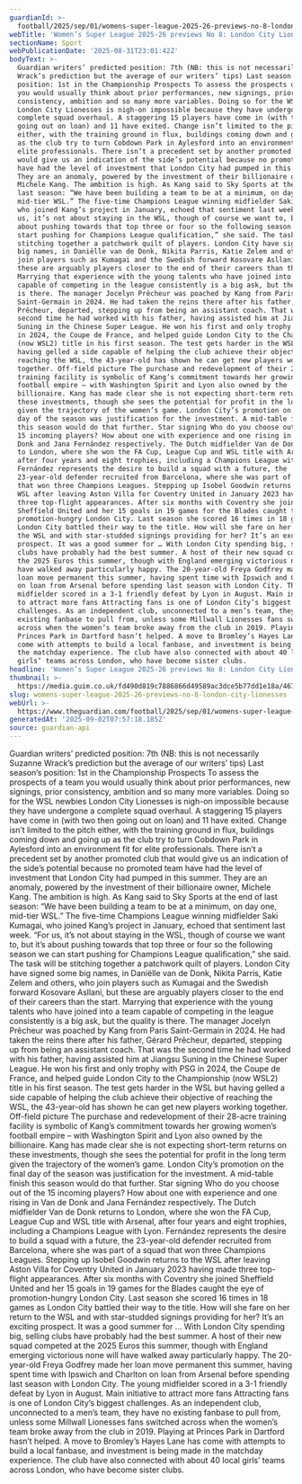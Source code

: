 ```yaml
---
guardianId: >-
  football/2025/sep/01/womens-super-league-2025-26-previews-no-8-london-city-lionesses
webTitle: 'Women’s Super League 2025-26 previews No 8: London City Lionesses'
sectionName: Sport
webPublicationDate: '2025-08-31T23:01:42Z'
bodyText: >-
  Guardian writers’ predicted position: 7th (NB: this is not necessarily Suzanne
  Wrack’s prediction but the average of our writers’ tips) Last season’s
  position: 1st in the Championship Prospects To assess the prospects of a team
  you would usually think about prior performances, new signings, prior
  consistency, ambition and so many more variables. Doing so for the WSL newbies
  London City Lionesses is nigh-on impossible because they have undergone a
  complete squad overhaul. A staggering 15 players have come in (with two then
  going out on loan) and 11 have exited. Change isn’t limited to the pitch
  either, with the training ground in flux, buildings coming down and going up
  as the club try to turn Cobdown Park in Aylesford into an environment fit for
  elite professionals. There isn’t a precedent set by another promoted club that
  would give us an indication of the side’s potential because no promoted team
  have had the level of investment that London City had pumped in this summer.
  They are an anomaly, powered by the investment of their billionaire owner,
  Michele Kang. The ambition is high. As Kang said to Sky Sports at the end of
  last season: “We have been building a team to be at a minimum, on day one,
  mid-tier WSL.” The five-time Champions League winning midfielder Saki Kumagai,
  who joined Kang’s project in January, echoed that sentiment last week. “For
  us, it’s not about staying in the WSL, though of course we want to, but it’s
  about pushing towards that top three or four so the following season we can
  start pushing for Champions League qualification,” she said. The task will be
  stitching together a patchwork quilt of players. London City have signed some
  big names, in Daniëlle van de Donk, Nikita Parris, Katie Zelem and others, who
  join players such as Kumagai and the Swedish forward Kosovare Asllani, but
  these are arguably players closer to the end of their careers than the start.
  Marrying that experience with the young talents who have joined into a team
  capable of competing in the league consistently is a big ask, but the quality
  is there. The manager Jocelyn Prêcheur was poached by Kang from Paris
  Saint-Germain in 2024. He had taken the reins there after his father, Gérard
  Prêcheur, departed, stepping up from being an assistant coach. That was the
  second time he had worked with his father, having assisted him at Jiangsu
  Suning in the Chinese Super League. He won his first and only trophy with PSG
  in 2024, the Coupe de France, and helped guide London City to the Championship
  (now WSL2) title in his first season. The test gets harder in the WSL but
  having gelled a side capable of helping the club achieve their objective of
  reaching the WSL, the 43-year-old has shown he can get new players working
  together. Off-field picture The purchase and redevelopment of their 28-acre
  training facility is symbolic of Kang’s commitment towards her growing women’s
  football empire – with Washington Spirit and Lyon also owned by the
  billionaire. Kang has made clear she is not expecting short-term returns on
  these investments, though she sees the potential for profit in the long term
  given the trajectory of the women’s game. London City’s promotion on the final
  day of the season was justification for the investment. A mid-table finish
  this season would do that further. Star signing Who do you choose out of the
  15 incoming players? How about one with experience and one rising in Van de
  Donk and Jana Fernández respectively. The Dutch midfielder Van de Donk returns
  to London, where she won the FA Cup, League Cup and WSL title with Arsenal,
  after four years and eight trophies, including a Champions League with Lyon.
  Fernández represents the desire to build a squad with a future, the
  23-year-old defender recruited from Barcelona, where she was part of a squad
  that won three Champions Leagues. Stepping up Isobel Goodwin returns to the
  WSL after leaving Aston Villa for Coventry United in January 2023 having made
  three top-flight appearances. After six months with Coventry she joined
  Sheffield United and her 15 goals in 19 games for the Blades caught the eye of
  promotion-hungry London City. Last season she scored 16 times in 18 games as
  London City battled their way to the title. How will she fare on her return to
  the WSL and with star-studded signings providing for her? It’s an exciting
  prospect. It was a good summer for … With London City spending big, selling
  clubs have probably had the best summer. A host of their new squad competed at
  the 2025 Euros this summer, though with England emerging victorious none will
  have walked away particularly happy. The 20-year-old Freya Godfrey made her
  loan move permanent this summer, having spent time with Ipswich and Charlton
  on loan from Arsenal before spending last season with London City. The young
  midfielder scored in a 3-1 friendly defeat by Lyon in August. Main initiative
  to attract more fans Attracting fans is one of London City’s biggest
  challenges. As an independent club, unconnected to a men’s team, they have no
  existing fanbase to pull from, unless some Millwall Lionesses fans switched
  across when the women’s team broke away from the club in 2019. Playing at
  Princes Park in Dartford hasn’t helped. A move to Bromley’s Hayes Lane has
  come with attempts to build a local fanbase, and investment is being made in
  the matchday experience. The club have also connected with about 40 local
  girls’ teams across London, who have become sister clubs.
headline: 'Women’s Super League 2025-26 previews No 8: London City Lionesses'
thumbnail: >-
  https://media.guim.co.uk/fd490d819c7886866d49589ac3dce5b77dd1e18a/467_0_6152_4922/500.jpg
slug: womens-super-league-2025-26-previews-no-8-london-city-lionesses
webUrl: >-
  https://www.theguardian.com/football/2025/sep/01/womens-super-league-2025-26-previews-no-8-london-city-lionesses
generatedAt: '2025-09-02T07:57:18.185Z'
source: guardian-api
---
```

Guardian writers’ predicted position: 7th (NB: this is not necessarily Suzanne Wrack’s prediction but the average of our writers’ tips) Last season’s position: 1st in the Championship Prospects To assess the prospects of a team you would usually think about prior performances, new signings, prior consistency, ambition and so many more variables. Doing so for the WSL newbies London City Lionesses is nigh-on impossible because they have undergone a complete squad overhaul. A staggering 15 players have come in (with two then going out on loan) and 11 have exited. Change isn’t limited to the pitch either, with the training ground in flux, buildings coming down and going up as the club try to turn Cobdown Park in Aylesford into an environment fit for elite professionals. There isn’t a precedent set by another promoted club that would give us an indication of the side’s potential because no promoted team have had the level of investment that London City had pumped in this summer. They are an anomaly, powered by the investment of their billionaire owner, Michele Kang. The ambition is high. As Kang said to Sky Sports at the end of last season: “We have been building a team to be at a minimum, on day one, mid-tier WSL.” The five-time Champions League winning midfielder Saki Kumagai, who joined Kang’s project in January, echoed that sentiment last week. “For us, it’s not about staying in the WSL, though of course we want to, but it’s about pushing towards that top three or four so the following season we can start pushing for Champions League qualification,” she said. The task will be stitching together a patchwork quilt of players. London City have signed some big names, in Daniëlle van de Donk, Nikita Parris, Katie Zelem and others, who join players such as Kumagai and the Swedish forward Kosovare Asllani, but these are arguably players closer to the end of their careers than the start. Marrying that experience with the young talents who have joined into a team capable of competing in the league consistently is a big ask, but the quality is there. The manager Jocelyn Prêcheur was poached by Kang from Paris Saint-Germain in 2024. He had taken the reins there after his father, Gérard Prêcheur, departed, stepping up from being an assistant coach. That was the second time he had worked with his father, having assisted him at Jiangsu Suning in the Chinese Super League. He won his first and only trophy with PSG in 2024, the Coupe de France, and helped guide London City to the Championship (now WSL2) title in his first season. The test gets harder in the WSL but having gelled a side capable of helping the club achieve their objective of reaching the WSL, the 43-year-old has shown he can get new players working together. Off-field picture The purchase and redevelopment of their 28-acre training facility is symbolic of Kang’s commitment towards her growing women’s football empire – with Washington Spirit and Lyon also owned by the billionaire. Kang has made clear she is not expecting short-term returns on these investments, though she sees the potential for profit in the long term given the trajectory of the women’s game. London City’s promotion on the final day of the season was justification for the investment. A mid-table finish this season would do that further. Star signing Who do you choose out of the 15 incoming players? How about one with experience and one rising in Van de Donk and Jana Fernández respectively. The Dutch midfielder Van de Donk returns to London, where she won the FA Cup, League Cup and WSL title with Arsenal, after four years and eight trophies, including a Champions League with Lyon. Fernández represents the desire to build a squad with a future, the 23-year-old defender recruited from Barcelona, where she was part of a squad that won three Champions Leagues. Stepping up Isobel Goodwin returns to the WSL after leaving Aston Villa for Coventry United in January 2023 having made three top-flight appearances. After six months with Coventry she joined Sheffield United and her 15 goals in 19 games for the Blades caught the eye of promotion-hungry London City. Last season she scored 16 times in 18 games as London City battled their way to the title. How will she fare on her return to the WSL and with star-studded signings providing for her? It’s an exciting prospect. It was a good summer for … With London City spending big, selling clubs have probably had the best summer. A host of their new squad competed at the 2025 Euros this summer, though with England emerging victorious none will have walked away particularly happy. The 20-year-old Freya Godfrey made her loan move permanent this summer, having spent time with Ipswich and Charlton on loan from Arsenal before spending last season with London City. The young midfielder scored in a 3-1 friendly defeat by Lyon in August. Main initiative to attract more fans Attracting fans is one of London City’s biggest challenges. As an independent club, unconnected to a men’s team, they have no existing fanbase to pull from, unless some Millwall Lionesses fans switched across when the women’s team broke away from the club in 2019. Playing at Princes Park in Dartford hasn’t helped. A move to Bromley’s Hayes Lane has come with attempts to build a local fanbase, and investment is being made in the matchday experience. The club have also connected with about 40 local girls’ teams across London, who have become sister clubs.
